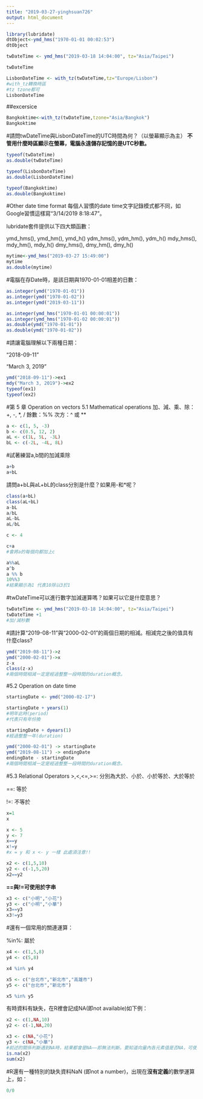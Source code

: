 ```yaml
---
title: "2019-03-27-yinghsuan726"
output: html_document
---
```


```r
library(lubridate)
dtObject<-ymd_hms("1970-01-01 00:02:53") 
dtObject
```

```r
twDateTime <- ymd_hms("2019-03-18 14:04:00", tz="Asia/Taipei")

twDateTime

```
```r
LisbonDateTime <- with_tz(twDateTime,tz="Europe/Lisbon")
#with_tz轉換時區
#tz tzone都可
LisbonDateTime

```

##excersice
```r
Bangkoktime<-with_tz(twDateTime,tzone="Asia/Bangkok")
Bangkoktime
```
#請問twDateTime與LisbonDateTime的UTC時間為何？（以螢幕顯示為主）
**不管用什麼時區顯示在螢幕，電腦永遠儲存記憶的是UTC秒數。**
```r
typeof(twDateTime)
as.double(twDateTime)
```
```r
typeof(LisbonDateTime)
as.double(LisbonDateTime)
```
```r
typeof(Bangkoktime)
as.double(Bangkoktime)
```

#Other date time format
每個人習慣的date time文字記錄模式都不同，如Google習慣這樣寫“3/14/2019 8:18:47”。

lubridate套件提供以下四大類函數：

ymd_hms(), ymd_hm(), ymd_h()
ydm_hms(), ydm_hm(), ydm_h() 
mdy_hms(), mdy_hm(), mdy_h()
dmy_hms(), dmy_hm(), dmy_h()
```r
mytime<-ymd_hms("2019-03-27 15:49:00")
mytime
as.double(mytime)
```
#電腦在存Date時，是該日期與1970-01-01相差的日數：
```r
as.integer(ymd("1970-01-01"))
as.integer(ymd("1970-01-02"))
as.integer(ymd("2019-03-11"))
```

```r
as.integer(ymd_hms("1970-01-01 00:00:01"))
as.integer(ymd_hms("1970-01-02 00:00:01"))
as.double(ymd("1970-01-01"))
as.double(ymd("1970-01-02"))
```
#請讓電腦理解以下兩種日期：

“2018-09-11”

“March 3, 2019”
```r
ymd("2018-09-11")->ex1
mdy("March 3, 2019")->ex2
typeof(ex1)
typeof(ex2)
```
#第 5 章 Operation on vectors
5.1 Mathematical operations
加、減、乘、除： +, -, *, /
餘數：%%
次方：^ 或 **
```r
a <- c(1, 5, -3)
b <- c(0.5, 12, 2)
aL <- c(1L, 5L, -3L)
bL <- c(-2L, -4L, 8L)

```
#試著練習a,b間的加減乘除
```r
a+b
a+bL

```
請問a+bL與aL+bL的class分別是什麼？如果用-和*呢？
```r
class(a+bL)
class(aL+bL)
a-bL
a/bL
aL-bL
aL/bL
```

```r
c <- 4

c+a
#會將a的每個向都加上c

```

```r
a%%aL
a^b
a %% b
10%%3
#結果顯示為1 代表10除以3於1
```
#twDateTime可以進行數字加減運算嗎？如果可以它是什麼意思？
```r
twDateTime <- ymd_hms("2019-03-18 14:04:00", tz="Asia/Taipei")
twDateTime +1
#加/減秒數
```

#請計算“2019-08-11”與“2000-02-01”的兩個日期的相減。相減完之後的值具有什麼class?
```r
ymd("2019-08-11")->z
ymd("2000-02-01")->x
z-x
class(z-x)
#兩個時間相減一定是經過整整一段時間的duration概念。
```
#5.2 Operation on date time
```r
startingDate <- ymd("2000-02-17")
```

```r
startingDate + years(1)
#明年此時(period)
#代表只有年份換
```

```r
startingDate + dyears(1)
#經過整整一年(duration)

```
```r
ymd("2000-02-01") -> startingDate
ymd("2019-08-11") -> endingDate
endingDate - startingDate
#兩個時間相減一定是經過整整一段時間的duration概念。
```
#5.3 Relational Operators
>,<,<=,>=: 分別為大於、小於、小於等於、大於等於

==: 等於

!=: 不等於
```r
x=1
x

```
```r
x <- 5
y <- 7
x==y
x!=y
#x = y 和 x <- y 一樣 此處須注意!!
```
```r
x2 <- c(1,5,10)
y2 <- c(-1,5,20)
x2==y2
```
**==與!=可使用於字串**
```r
x3 <- c("小明","小花")
y3 <- c("小明","小華")
x3==y3
x3!=y3
```
#還有一個常用的關連運算：

%in%: 屬於
```r
x4 <- c(1,5,8)
y4 <- c(5,8)

x4 %in% y4
```

```r
x5 <- c("台北市","新北市","高雄市")
y5 <- c("台北市","新北市")

x5 %in% y5
```
有時資料有缺失，在R裡會記成NA(即not available)如下例：
```r
x2 <- c(1,NA,10)
y2 <- c(-1,NA,20)

x3 <- c(NA,"小花")
y3 <- c(NA,"小華")
#前述的關係判斷遇到NA時，結果都會是NA——即無法判斷。要知道向量內各元素值是否NA，可使用is.na():
is.na(x2)
sum(x2)
```
#R還有一種特別的缺失資料NaN 
(即not a number)，出現在**沒有定義**的數學運算上，如：
```r
0/0
```




